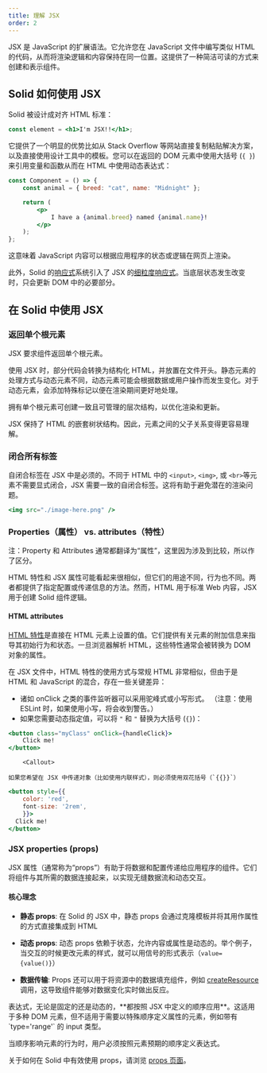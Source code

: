 ```yaml
---
title: 理解 JSX
order: 2
---
```


JSX 是 JavaScript 的扩展语法。它允许您在 JavaScript 文件中编写类似 HTML 的代码，从而将渲染逻辑和内容保持在同一位置。这提供了一种简洁可读的方式来创建和表示组件。

## Solid 如何使用 JSX

Solid 被设计成对齐 HTML 标准：

```jsx
const element = <h1>I'm JSX!!</h1>;
```

它提供了一个明显的优势比如从 Stack Overflow 等网站直接复制粘贴解决方案，以及直接使用设计工具中的模板。您可以在返回的 DOM 元素中使用大括号 (`{ }`) 来引用变量和函数从而在 HTML 中使用动态表达式：

```jsx
const Component = () => {
	const animal = { breed: "cat", name: "Midnight" };

	return (
		<p>
			I have a {animal.breed} named {animal.name}!
		</p>
	);
};
```

这意味着 JavaScript 内容可以根据应用程序的状态或逻辑在网页上渲染。

此外，Solid 的[响应式](/concepts/intro-to-reactivity)系统引入了 JSX 的[细粒度响应式](/advanced-concepts/fine-grained-reactivity)。当底层状态发生改变时，只会更新 DOM 中的必要部分。

## 在 Solid 中使用 JSX

### 返回单个根元素

JSX 要求组件返回单个根元素。

<Callout type="advanced">
使用 JSX 时，部分代码会转换为结构化 HTML，并放置在文件开头。静态元素的处理方式与动态元素不同，动态元素可能会根据数据或用户操作而发生变化。对于动态元素，会添加特殊标记以便在渲染期间更好地处理。

拥有单个根元素可创建一致且可管理的层次结构，以优化渲染和更新。

</Callout>

JSX 保持了 HTML 的嵌套树状结构。因此，元素之间的父子关系变得更容易理解。

### 闭合所有标签

自闭合标签在 JSX 中是必须的。不同于 HTML 中的 `<input>`, `<img>`, 或 `<br>`等元素不需要显式闭合，JSX 需要一致的自闭合标签。这将有助于避免潜在的渲染问题。

```jsx
<img src="./image-here.png" />
```

### Properties（属性） vs. attributes（特性）

注：Property 和 Attributes 通常都翻译为“属性”，这里因为涉及到比较，所以作了区分。

HTML 特性和 JSX 属性可能看起来很相似，但它们的用途不同，行为也不同。两者都提供了指定配置或传递信息的方法。然而，HTML 用于标准 Web 内容，JSX 用于创建 Solid 组件逻辑。

#### HTML attributes

[HTML 特性](https://developer.mozilla.org/en-US/docs/Web/HTML/Attributes)是直接在 HTML 元素上设置的值。它们提供有关元素的附加信息来指导其初始行为和状态。一旦浏览器解析 HTML，这些特性通常会被转换为 DOM 对象的属性。

在 JSX 文件中，HTML 特性的使用方式与常规 HTML 非常相似，但由于是 HTML 和 JavaScript 的混合，存在一些关键差异：

- 诸如 onClick 之类的事件监听器可以采用驼峰式或小写形式。 （注意：使用 ESLint 时，如果使用小写，将会收到警告。）
- 如果您需要动态指定值，可以将 `"` 和 `"` 替换为大括号 (`{}`)：

```jsx
<button class="myClass" onClick={handleClick}>
	Click me!
</button>
```

    	<Callout>
    	  如果您希望在 JSX 中传递对象（比如使用内联样式），则必须使用双花括号（`{{}}`）

```jsx
<button style={{
	color: 'red',
	font-size: '2rem',
	}}>
  Click me!
</button>
```

</Callout>

### JSX properties (props)

JSX 属性（通常称为“props”）有助于将数据和配置传递给应用程序的组件。它们将组件与其所需的数据连接起来，以实现无缝数据流和动态交互。

#### 核心理念

- **静态 props**:
  在 Solid 的 JSX 中，静态 props 会通过克隆模板并将其用作属性的方式直接集成到 HTML

- **动态 props**:
  动态 props 依赖于状态，允许内容或属性是动态的。举个例子，当交互的时候更改元素的样式，就可以用信号的形式表示（`value={value()}`）

- **数据传输**:
  Props 还可以用于将资源中的数据填充组件，例如 [createResource](https://docs.solidjs.com/reference/basic-reactivity/create-resource) 调用，这导致组件能够对数据变化实时做出反应。

<Callout>
表达式，无论是固定的还是动态的，**都按照 JSX 中定义的顺序应用**。这适用于多种 DOM 元素，但不适用于需要以特殊顺序定义属性的元素，例如带有 `type='range'` 的 input 类型。

当顺序影响元素的行为时，用户必须按照元素预期的顺序定义表达式。

</Callout>

关于如何在 Solid 中有效使用 props，请浏览 [props 页面](https://docs.solidjs.com/concepts/components/props)。
